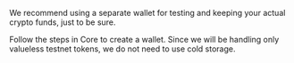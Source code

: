 
<Callout type="warn">We recommend using a separate wallet for testing and keeping your actual crypto funds, just to be sure.</Callout>

Follow the steps in Core to create a wallet. Since we will be handling only valueless testnet tokens, we do not need to use cold storage.